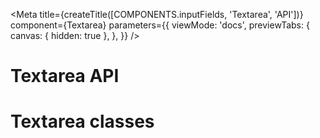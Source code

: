 
<Meta
  title={createTitle([COMPONENTS.inputFields, 'Textarea', 'API'])}
  component={Textarea}
  parameters={{
    viewMode: 'docs',
    previewTabs: {
      canvas: { hidden: true },
    },
  }}
/>

# Textarea API

<ArgsTable of={Textarea} />

# Textarea classes

<ArgsTable of={ClassesDummy} />
